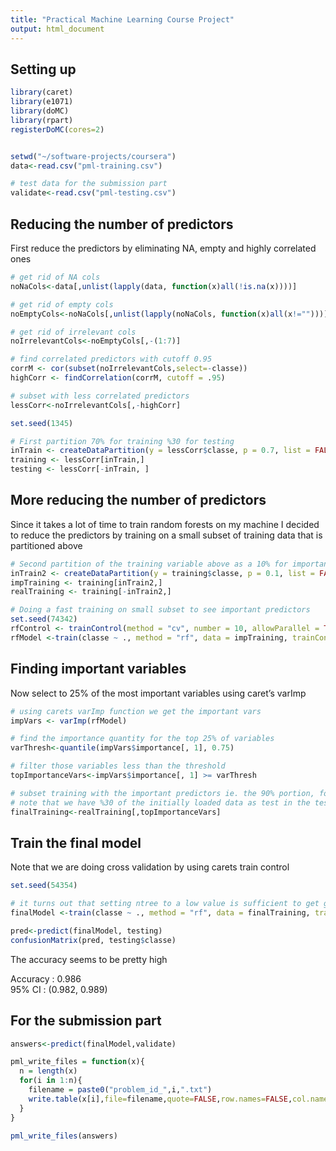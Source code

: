 ```yaml
---
title: "Practical Machine Learning Course Project"
output: html_document
---
```


Setting up
----------
```r

library(caret)
library(e1071)
library(doMC)
library(rpart)
registerDoMC(cores=2)


setwd("~/software-projects/coursera")
data<-read.csv("pml-training.csv")

# test data for the submission part
validate<-read.csv("pml-testing.csv")

```

Reducing the number of predictors
---------------------------------
First reduce the predictors by eliminating NA, empty and highly correlated ones
```r
# get rid of NA cols
noNaCols<-data[,unlist(lapply(data, function(x)all(!is.na(x))))]

# get rid of empty cols
noEmptyCols<-noNaCols[,unlist(lapply(noNaCols, function(x)all(x!="")))]

# get rid of irrelevant cols
noIrrelevantCols<-noEmptyCols[,-(1:7)]

# find correlated predictors with cutoff 0.95
corrM <- cor(subset(noIrrelevantCols,select=-classe))
highCorr <- findCorrelation(corrM, cutoff = .95) 

# subset with less correlated predictors
lessCorr<-noIrrelevantCols[,-highCorr]

set.seed(1345)

# First partition 70% for training %30 for testing
inTrain <- createDataPartition(y = lessCorr$classe, p = 0.7, list = FALSE)
training <- lessCorr[inTrain,]
testing <- lessCorr[-inTrain, ]
```

More reducing the number of predictors
--------------------------------------
Since it takes a lot of time to train random forests on my machine I decided to reduce
the predictors by training on a small subset of training data that is partitioned above

```r
# Second partition of the training variable above as a 10% for importance training %90 for real training
inTrain2 <- createDataPartition(y = training$classe, p = 0.1, list = FALSE)
impTraining <- training[inTrain2,]
realTraining <- training[-inTrain2,]
```


```r
# Doing a fast training on small subset to see important predictors
set.seed(74342)
rfControl <- trainControl(method = "cv", number = 10, allowParallel = TRUE)
rfModel <-train(classe ~ ., method = "rf", data = impTraining, trainControl=rfControl, ntree=10)
```

Finding important variables
--------------------------------------
Now select to 25% of the most important variables using caret's varImp
```r

# using carets varImp function we get the important vars
impVars <- varImp(rfModel)

# find the importance quantity for the top 25% of variables
varThresh<-quantile(impVars$importance[, 1], 0.75)

# filter those variables less than the threshold
topImportanceVars<-impVars$importance[, 1] >= varThresh

# subset training with the important predictors ie. the 90% portion, for real training
# note that we have %30 of the initially loaded data as test in the testing variable
finalTraining<-realTraining[,topImportanceVars]
```


Train the final model
---------------------
Note that we are doing cross validation by using carets train control

```r
set.seed(54354)

# it turns out that setting ntree to a low value is sufficient to get good prediction
finalModel <-train(classe ~ ., method = "rf", data = finalTraining, trainControl=rfControl, ntree=50)
```

```r
pred<-predict(finalModel, testing)
confusionMatrix(pred, testing$classe)

```

The accuracy seems to be pretty high

Accuracy : 0.986         
95% CI : (0.982, 0.989)

For the submission part
-----------------------

```r
answers<-predict(finalModel,validate)

pml_write_files = function(x){
  n = length(x)
  for(i in 1:n){
    filename = paste0("problem_id_",i,".txt")
    write.table(x[i],file=filename,quote=FALSE,row.names=FALSE,col.names=FALSE)
  }
}

pml_write_files(answers)
```
